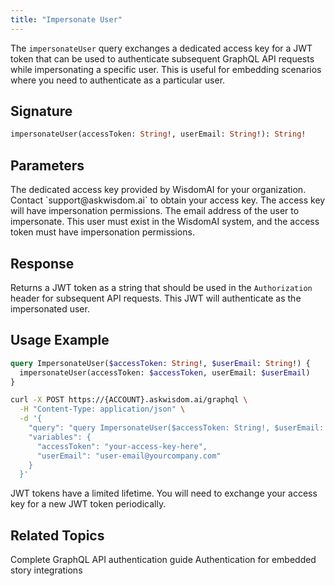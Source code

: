 ```yaml
---
title: "Impersonate User"
---
```


The `impersonateUser` query exchanges a dedicated access key for a JWT token that can be used to authenticate subsequent GraphQL API requests while impersonating a specific user. This is useful for embedding scenarios where you need to authenticate as a particular user.

## Signature

```graphql
impersonateUser(accessToken: String!, userEmail: String!): String!
```

## Parameters

<ParamField path="accessToken" type="String!" required>
  The dedicated access key provided by WisdomAI for your organization. Contact `support@askwisdom.ai` to obtain your access key. The access key will have impersonation permissions.
</ParamField>

<ParamField path="userEmail" type="String!" required>
  The email address of the user to impersonate. This user must exist in the WisdomAI system, and the access token must have impersonation permissions.
</ParamField>

## Response

Returns a JWT token as a string that should be used in the `Authorization` header for subsequent API requests. This JWT will authenticate as the impersonated user.

## Usage Example

```graphql
query ImpersonateUser($accessToken: String!, $userEmail: String!) {
  impersonateUser(accessToken: $accessToken, userEmail: $userEmail)
}
```

```bash
curl -X POST https://{ACCOUNT}.askwisdom.ai/graphql \
  -H "Content-Type: application/json" \
  -d '{
    "query": "query ImpersonateUser($accessToken: String!, $userEmail: String!) { impersonateUser(accessToken: $accessToken, userEmail: $userEmail) }",
    "variables": {
      "accessToken": "your-access-key-here",
      "userEmail": "user-email@yourcompany.com"
    }
  }'
```

<Info>
  JWT tokens have a limited lifetime. You will need to exchange your access key for a new JWT token periodically.
</Info>

## Related Topics

<CardGroup cols={2}>
  <Card title="GraphQL API Overview" icon="code" href="/integrations/graphql-api/GraphQL-API">
    Complete GraphQL API authentication guide
  </Card>
  <Card title="Embed Story" icon="chart-bar" href="/integrations/embedding/story/embed-a-story">
    Authentication for embedded story integrations
  </Card>
</CardGroup>